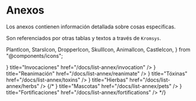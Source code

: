 # Anexos

Los anexos contienen información detallada sobre cosas especificas.

Son referenciados por otras tablas y textos a través de `Kromsys`.

  PlantIcon,
  StarsIcon,
  DropperIcon,
  SkullIcon,
  AnimalIcon,
  CastleIcon,
} from "@components/icons";

<Cards>
  <Card
    icon={<StarsIcon />}
    title="Invocaciones"
    href="/docs/list-annex/invocation"
  />
  <Card
    icon={<SkullIcon />}
    title="Reanimación"
    href="/docs/list-annex/reanimate"
  />
  <Card icon={<DropperIcon />} title="Tóxinas" href="/docs/list-annex/toxins" />
  <Card icon={<PlantIcon />} title="Hierbas" href="/docs/list-annex/herbs" />
  {/*
  <Card
    icon={<AnimalIcon />}
    title="Mascotas"
    href="/docs/list-annex/pets"
  />
    <Card
    icon={<CastleIcon />}
    title="Fortificaciones"
    href="/docs/list-annex/fortifications"
  />
  */}
</Cards>

